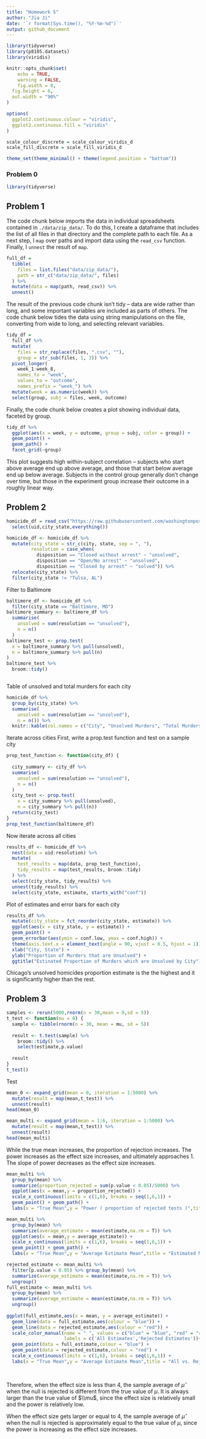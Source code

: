 ```yaml
---
title: "Homework 5"
author: "Jia Ji"
date: '`r format(Sys.time(), "%Y-%m-%d")`'
output: github_document
---
```


```r
library(tidyverse)
library(p8105.datasets)
library(viridis)

knitr::opts_chunk$set(
	echo = TRUE,
	warning = FALSE,
	fig.width = 8, 
  fig.height = 6,
  out.width = "90%"
)

options(
  ggplot2.continuous.colour = "viridis",
  ggplot2.continuous.fill = "viridis"
)

scale_colour_discrete = scale_colour_viridis_d
scale_fill_discrete = scale_fill_viridis_d

theme_set(theme_minimal() + theme(legend.position = "bottom"))
```


### Problem 0


```r
library(tidyverse)
```


## Problem 1

The code chunk below imports the data in individual spreadsheets contained in `./data/zip_data/`. To do this, I create a dataframe that includes the list of all files in that directory and the complete path to each file. As a next step, I `map` over paths and import data using the `read_csv` function. Finally, I `unnest` the result of `map`.

```r
full_df = 
  tibble(
    files = list.files("data/zip_data/"),
    path = str_c("data/zip_data/", files)
  ) %>% 
  mutate(data = map(path, read_csv)) %>% 
  unnest()
```

The result of the previous code chunk isn't tidy -- data are wide rather than long, and some important variables are included as parts of others. The code chunk below tides the data using string manipulations on the file, converting from wide to long, and selecting relevant variables. 

```r
tidy_df = 
  full_df %>% 
  mutate(
    files = str_replace(files, ".csv", ""),
    group = str_sub(files, 1, 3)) %>% 
  pivot_longer(
    week_1:week_8,
    names_to = "week",
    values_to = "outcome",
    names_prefix = "week_") %>% 
  mutate(week = as.numeric(week)) %>% 
  select(group, subj = files, week, outcome)
```

Finally, the code chunk below creates a plot showing individual data, faceted by group. 

```r
tidy_df %>% 
  ggplot(aes(x = week, y = outcome, group = subj, color = group)) + 
  geom_point() + 
  geom_path() + 
  facet_grid(~group)
```

This plot suggests high within-subject correlation -- subjects who start above average end up above average, and those that start below average end up below average. Subjects in the control group generally don't change over time, but those in the experiment group increase their outcome in a roughly linear way. 

## Problem 2

```r

homicide_df = read_csv("https://raw.githubusercontent.com/washingtonpost/data-homicides/master/homicide-data.csv") %>%  mutate(city_state = str_c(city,", ",state)) %>% 
  select(uid,city_state,everything()) 

homicide_df <- homicide_df %>%
  mutate(city_state = str_c(city, state, sep = ", "),
         resolution = case_when(
           disposition == "Closed without arrest" ~ "unsolved",
           disposition == "Open/No arrest" ~ "unsolved",
           disposition == "Closed by arrest" ~ "solved")) %>%
  relocate(city_state) %>%
  filter(city_state != "Tulsa, AL")
```
Filter to Baltimore
```r
baltimore_df <- homicide_df %>%
  filter(city_state == "Baltimore, MD")
baltimore_summary <- baltimore_df %>%
  summarise(
    unsolved = sum(resolution == "unsolved"),
    n = n()
  )
baltimore_test <- prop.test(
  x = baltimore_summary %>% pull(unsolved),
  n = baltimore_summary %>% pull(n)
)
baltimore_test %>%
  broom::tidy()



```
Table of unsolved and total murders for each city
```r
homicide_df %>%
  group_by(city_state) %>%
  summarise(
    unsolved = sum(resolution == "unsolved"),
    n = n()) %>%
  knitr::kable(col.names = c("City", "Unsolved Murders", "Total Murders"))
```


Iterate across cities
First, write a prop.test function and test on a sample city
```r
prop_test_function <- function(city_df) {
  
  city_summary <- city_df %>%
  summarise(
    unsolved = sum(resolution == "unsolved"),
    n = n()
  )
  city_test <- prop.test(
    x = city_summary %>% pull(unsolved),
    n = city_summary %>% pull(n))
  return(city_test)
}
prop_test_function(baltimore_df)
```


Now iterate across all cities
```r
results_df <- homicide_df %>%
  nest(data = uid:resolution) %>%
  mutate(
    test_results = map(data, prop_test_function),
    tidy_results = map(test_results, broom::tidy)
  ) %>%
  select(city_state, tidy_results) %>%
  unnest(tidy_results) %>%
  select(city_state, estimate, starts_with("conf"))
```


Plot of estimates and error bars for each city
```r
results_df %>%
  mutate(city_state = fct_reorder(city_state, estimate)) %>%
  ggplot(aes(x = city_state, y = estimate)) +
  geom_point() +
  geom_errorbar(aes(ymin = conf.low, ymax = conf.high)) +
  theme(axis.text.x = element_text(angle = 90, vjust = 0.5, hjust = 1)) +
  xlab("City, State") +
  ylab("Proportion of Murders that are Unsolved") +
  ggtitle("Estinated Proportion of Murders which are Unsolved by City")
```
Chicago's unsolved homicides proportion estimate is the the highest and it is significantly higher than the rest.

## Problem 3


```r
samples <- rerun(5000,rnorm(n = 30,mean = 0,sd = 5))
t_test <- function(mu = 0) {
  sample <- tibble(rnorm(n = 30, mean = mu, sd = 5))
  
  result <- t.test(sample) %>% 
    broom::tidy() %>% 
    select(estimate,p.value)
  
  result
}
t_test()
```

Test

```r
mean_0 <- expand_grid(mean = 0, iteration = 1:5000) %>% 
  mutate(result = map(mean,t_test)) %>% 
  unnest(result)
head(mean_0)

mean_multi <- expand_grid(mean = 1:6, iteration = 1:5000) %>% 
  mutate(result = map(mean,t_test)) %>% 
  unnest(result)
head(mean_multi)

```

While the true mean increases, the proportion of rejection increases. The power increases as the effect size increases, and ultimately approaches 1. The slope of power decreases as the effect size increases.


```r
mean_multi %>%
  group_by(mean) %>% 
  summarize(proportion_rejected = sum(p.value < 0.05)/5000) %>% 
  ggplot(aes(x = mean,y = proportion_rejected)) +
  scale_x_continuous(limits = c(1,6), breaks = seq(1,6,1)) + 
  geom_point() + geom_path() +
  labs(x = "True Mean",y = "Power ( proportion of rejected tests )",title = "Power of t.test with different means")

mean_multi %>%
  group_by(mean) %>% 
  summarize(average_estimate = mean(estimate,na.rm = T)) %>% 
  ggplot(aes(x = mean,y = average_estimate)) +
  scale_x_continuous(limits = c(1,6), breaks = seq(1,6,1)) + 
  geom_point() + geom_path() +
  labs(x = "True Mean",y = "Average Estimate Mean",title = "Estimated Means")

```


```r

rejected_estimate <- mean_multi %>% 
  filter(p.value < 0.05) %>% group_by(mean) %>% 
  summarize(average_estimate = mean(estimate,na.rm = T)) %>% 
  ungroup()
full_estimate <- mean_multi %>% 
  group_by(mean) %>% 
  summarize(average_estimate = mean(estimate,na.rm = T)) %>% 
  ungroup()
  
ggplot(full_estimate,aes(x = mean, y = average_estimate)) +
  geom_line(data = full_estimate,aes(colour = "blue")) +
  geom_line(data = rejected_estimate,aes(colour = "red")) +
  scale_color_manual(name = " ", values = c("blue" = "blue", "red" = "red"),
                     labels = c('All Estimates','Rejected Estimates'))+
  geom_point(data = full_estimate,colour = "blue") +
  geom_point(data = rejected_estimate,colour = "red") +
  scale_x_continuous(limits = c(1,6), breaks = seq(1,6,1)) +
  labs(x = "True Mean",y = "Average Estimate Mean",title = "All vs. Rejected Estimates")
  
  
```

Therefore, when the effect size is less than 4, the sample average of $\hat\mu$ when the null is rejected is different from the true value of $\mu$. It is always larger than the true value of $\\mu$, since the effect size is relatively small and the power is relatively low.

When the effect size gets larger or equal to 4, the sample average of $\hat\mu$ when the null is rejected is approximately equal to the true value of $\mu$, since the power is increasing as the effect size increases.
